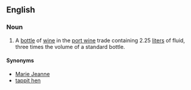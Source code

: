==English==

===Noun===
{{en-noun}}
# {{context|rare|lang=en}} A [[bottle]] of [[wine]] in the [[port wine]] trade containing 2.25 [[liter]]s of fluid, three times the volume of a standard bottle.

====Synonyms====
* [[Marie Jeanne]]
* [[tappit hen]]
